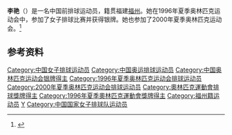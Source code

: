 {{Infobox sportsperson
| name           = 李艳
| image          =
| imagesize      =
| caption        =
| fullname       = 李艳
| nickname       = 
| nationality    = {{PRC}}
| birth_date      ={{Birth_date and age|1976|5|1}}
| birth_place     = {{CHN}}[[福建|福建]][[福州|福州]]
| dateofdeath    =
| placeofdeath   =
| hometown       = 
| height         = {{height|m=1.78}}
| weight         = {{weight|kg=75}}
| spike          = {{height|m=3.12}}
| block          = {{height|m=3.07}}
| position       = 自由人
| currentnumber  =
| currentclub    = 
| clubs          =
| nationalyears  = 1993–2005
| nationalteam   = {{flagicon|CHN}} [[中國國家女子排球隊|中國]]
| updated        =  
| medaltemplates =
|medaltemplates={{MedalSport | 女子[[排球|排球]]}}
{{MedalCountry | {{CHN}} }}
{{MedalCompetition|[[奥林匹克运动会|奥林匹克运动会]]}}
{{MedalSilver| [[1996年夏季奥林匹克运动会|1996年 亚特兰大]] |[[1996年夏季奧林匹克運動會排球比賽|女子团体]]}}
}}

'''李艳'''（{{bd|1976年|5月1日||}}）是一名中国前排球运动员，籍贯福建[[福州|福州]]。她在1996年夏季奥林匹克运动会中，参加了女子排球比赛并获得银牌。她也参加了2000年夏季奥林匹克运动会。<ref name=sref>{{cite web|title=Olympics|url=http://www.sports-reference.com/olympics/athletes/li/li-yan-1.html|publisher=sports-reference|accessdate=23 May 2012|archive-url=https://web.archive.org/web/20121215062936/http://www.sports-reference.com/olympics/athletes/li/li-yan-1.html|archive-date=2012-12-15|dead-url=yes}}</ref>

==参考资料==
{{Reflist}}

{{1995年世界盃中國女子排球隊}}
{{1996年夏季奧運會中國女子排球隊}}
{{2000年夏季奧運會中國女子排球隊}}
{{DEFAULTSORT:Li Yan}}
[[Category:中国女子排球运动员|Category:中国女子排球运动员]]
[[Category:中国奥运排球运动员|Category:中国奥运排球运动员]]
[[Category:中国奥林匹克运动会银牌得主|Category:中国奥林匹克运动会银牌得主]]
[[Category:1996年夏季奥林匹克运动会排球运动员|Category:1996年夏季奥林匹克运动会排球运动员]]
[[Category:2000年夏季奥林匹克运动会排球运动员|Category:2000年夏季奥林匹克运动会排球运动员]]
[[Category:奧林匹克運動會排球獎牌得主|Category:奧林匹克運動會排球獎牌得主]]
[[Category:1996年夏季奧林匹克運動會獎牌得主|Category:1996年夏季奧林匹克運動會獎牌得主]]
[[Category:福州籍运动员|Category:福州籍运动员]]
[[Category:李姓|Y]]
[[Category:中国国家女子排球队运动员|Category:中国国家女子排球队运动员]]
